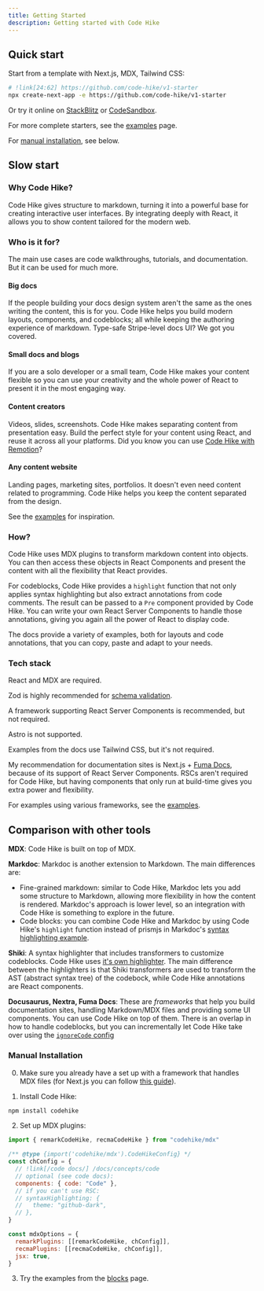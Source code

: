 ```yaml
---
title: Getting Started
description: Getting started with Code Hike
---
```


## Quick start

Start from a template with Next.js, MDX, Tailwind CSS:

```bash -c
# !link[24:62] https://github.com/code-hike/v1-starter
npx create-next-app -e https://github.com/code-hike/v1-starter
```

Or try it online on [StackBlitz](https://stackblitz.com/github/code-hike/v1-starter?file=app%2Fpage.mdx) or [CodeSandbox](https://codesandbox.io/s/github/code-hike/v1-starter?file=app%2Fpage.mdx).

For more complete starters, see the [examples](/docs/examples) page.

For [manual installation](#manual-installation), see below.

## Slow start

### Why Code Hike?

Code Hike gives structure to markdown, turning it into a powerful base for creating interactive user interfaces. By integrating deeply with React, it allows you to show content tailored for the modern web.

### Who is it for?

The main use cases are code walkthroughs, tutorials, and documentation. But it can be used for much more.

#### Big docs

If the people building your docs design system aren't the same as the ones writing the content, this is for you. Code Hike helps you build modern layouts, components, and codeblocks; all while keeping the authoring experience of markdown. Type-safe Stripe-level docs UI? We got you covered.

#### Small docs and blogs

If you are a solo developer or a small team, Code Hike makes your content flexible so you can use your creativity and the whole power of React to present it in the most engaging way.

#### Content creators

Videos, slides, screenshots. Code Hike makes separating content from presentation easy. Build the perfect style for your content using React, and reuse it across all your platforms. Did you know you can use [Code Hike with Remotion](/blog/remotion)?

#### Any content website

Landing pages, marketing sites, portfolios. It doesn't even need content related to programming. Code Hike helps you keep the content separated from the design.

See the [examples](/docs/examples) for inspiration.

### How?

Code Hike uses MDX plugins to transform markdown content into objects. You can then access these objects in React Components and present the content with all the flexibility that React provides.

For codeblocks, Code Hike provides a `highlight` function that not only applies syntax highlighting but also extract annotations from code comments. The result can be passed to a `Pre` component provided by Code Hike. You can write your own React Server Components to handle those annotations, giving you again all the power of React to display code.

The docs provide a variety of examples, both for layouts and code annotations, that you can copy, paste and adapt to your needs.

### Tech stack

React and MDX are required.

Zod is highly recommended for [schema validation](/docs/concepts/blocks#schema).

A framework supporting React Server Components is recommended, but not required.

Astro is not supported.

Examples from the docs use Tailwind CSS, but it's not required.

My recommendation for documentation sites is Next.js + [Fuma Docs](https://fumadocs.vercel.app/), because of its support of React Server Components. RSCs aren't required for Code Hike, but having components that only run at build-time gives you extra power and flexibility.

For examples using various frameworks, see the [examples](/docs/examples).

## Comparison with other tools

**MDX**: Code Hike is built on top of MDX.

**Markdoc**: Markdoc is another extension to Markdown. The main differences are:

- Fine-grained markdown: similar to Code Hike, Markdoc lets you add some structure to Markdown, allowing more flexibility in how the content is rendered. Markdoc's approach is lower level, so an integration with Code Hike is something to explore in the future.
- Code blocks: you can combine Code Hike and Markdoc by using Code Hike's `highlight` function instead of prismjs in Markdoc's [syntax highlighting example](https://markdoc.dev/docs/examples#syntax-highlighting).

**Shiki**: A syntax highlighter that includes transformers to customize codeblocks. Code Hike uses [it's own highlighter](https://github.com/code-hike/lighter). The main difference between the highlighters is that Shiki transformers are used to transform the AST (abstract syntax tree) of the codebock, while Code Hike annotations are React components.

**Docusaurus, Nextra, Fuma Docs**: These are _frameworks_ that help you build documentation sites, handling Markdown/MDX files and providing some UI components. You can use Code Hike on top of them. There is an overlap in how to handle codeblocks, but you can incrementally let Code Hike take over using the [`ignoreCode` config](docs/concepts/code#ignoring-some-codeblocks)

### Manual Installation

0. Make sure you already have a set up with a framework that handles MDX files (for Next.js you can follow [this guide](https://nextjs.org/docs/app/building-your-application/configuring/mdx)).

1. Install Code Hike:

```bash -c
npm install codehike
```

2. Set up MDX plugins:

```js next.config.mjs -c
import { remarkCodeHike, recmaCodeHike } from "codehike/mdx"

/** @type {import('codehike/mdx').CodeHikeConfig} */
const chConfig = {
  // !link[/code docs/] /docs/concepts/code
  // optional (see code docs):
  components: { code: "Code" },
  // if you can't use RSC:
  // syntaxHighlighting: {
  //   theme: "github-dark",
  // },
}

const mdxOptions = {
  remarkPlugins: [[remarkCodeHike, chConfig]],
  recmaPlugins: [[recmaCodeHike, chConfig]],
  jsx: true,
}
```

3. Try the examples from the [blocks](/docs/concepts/blocks) page.
